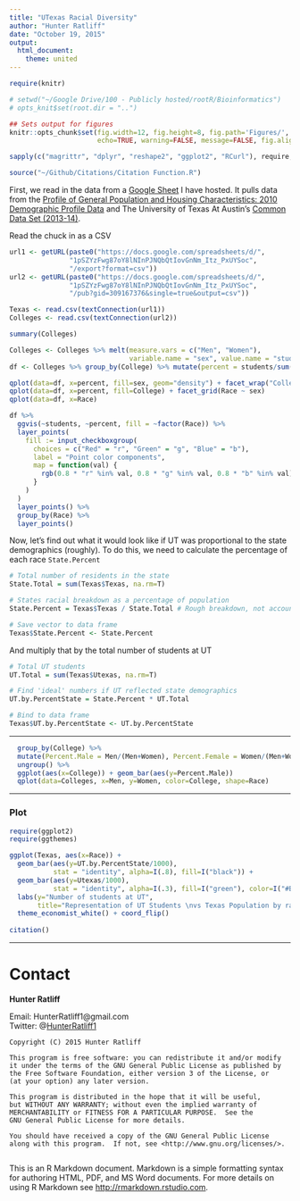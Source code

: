 ```yaml
---
title: "UTexas Racial Diversity"
author: "Hunter Ratliff"
date: "October 19, 2015"
output: 
  html_document:
    theme: united
---
```



```r
require(knitr)

# setwd("~/Google Drive/100 - Publicly hosted/rootR/Bioinformatics")
# opts_knit$set(root.dir = "..")

## Sets output for figures
knitr::opts_chunk$set(fig.width=12, fig.height=8, fig.path='Figures/',
                      echo=TRUE, warning=FALSE, message=FALSE, fig.align='center')
```

```r
sapply(c("magrittr", "dplyr", "reshape2", "ggplot2", "RCurl"), require, character.only=TRUE)  

source("~/Github/Citations/Citation Function.R")
```


First, we read in the data from a [Google Sheet](https://docs.google.com/spreadsheets/d/1pSZYzFwg87oY8lNInPJNQbQtIovGnNm_Itz_PxUYSoc/pub?gid=0&single=true&output=csv) I have hosted. It pulls data from the [Profile of General Population and Housing Characteristics: 2010 Demographic Profile Data](http://factfinder.census.gov/bkmk/table/1.0/en/DEC/10_DP/DPDP1/0400000US48) and 
The University of Texas At Austin's [Common Data Set (2013-14)](https://www.utexas.edu/sites/default/files/files/IMA_PUB_CDS_2013_AY.pdf).   

Read the chuck in as a CSV
```r
url1 <- getURL(paste0("https://docs.google.com/spreadsheets/d/",
               "1pSZYzFwg87oY8lNInPJNQbQtIovGnNm_Itz_PxUYSoc",
               "/export?format=csv"))
url2 <- getURL(paste0("https://docs.google.com/spreadsheets/d/",
               "1pSZYzFwg87oY8lNInPJNQbQtIovGnNm_Itz_PxUYSoc",
               "/pub?gid=309167376&single=true&output=csv"))

Texas <- read.csv(textConnection(url1))
Colleges <- read.csv(textConnection(url2))

summary(Colleges)
```

```r
Colleges <- Colleges %>% melt(measure.vars = c("Men", "Women"), 
                              variable.name = "sex", value.name = "students")
df <- Colleges %>% group_by(College) %>% mutate(percent = students/sum(students))
```

```r
qplot(data=df, x=percent, fill=sex, geom="density") + facet_wrap("College")
qplot(data=df, x=percent, fill=College) + facet_grid(Race ~ sex)
qplot(data=df, x=Race)

df %>% 
  ggvis(~students, ~percent, fill = ~factor(Race)) %>% 
  layer_points(
    fill := input_checkboxgroup(
      choices = c("Red" = "r", "Green" = "g", "Blue" = "b"),
      label = "Point color components",
      map = function(val) {
        rgb(0.8 * "r" %in% val, 0.8 * "g" %in% val, 0.8 * "b" %in% val)
      }
    )
  )
  layer_points() %>%
  group_by(Race) %>%
  layer_points()
```
Now, let's find out what it would look like if UT was proportional to the state demographics (roughly). To do this, we need to calculate the percentage of each race `State.Percent`

```r
# Total number of residents in the state
State.Total = sum(Texas$Texas, na.rm=T)

# States racial breakdown as a percentage of population
State.Percent = Texas$Texas / State.Total # Rough breakdown, not accounting for everyone

# Save vector to data frame
Texas$State.Percent <- State.Percent
```

And multiply that by the total number of students at UT

```r
# Total UT students
UT.Total = sum(Texas$Utexas, na.rm=T)

# Find 'ideal' numbers if UT reflected state demographics
UT.by.PercentState = State.Percent * UT.Total

# Bind to data frame
Texas$UT.by.PercentState <- UT.by.PercentState
```

***

```r

  group_by(College) %>%
  mutate(Percent.Male = Men/(Men+Women), Percent.Female = Women/(Men+Women)) %>%
  ungroup() %>%
  ggplot(aes(x=College)) + geom_bar(aes(y=Percent.Male))
  qplot(data=Colleges, x=Men, y=Women, color=College, shape=Race)
```



***
### Plot

```r
require(ggplot2)
require(ggthemes)

ggplot(Texas, aes(x=Race)) + 
  geom_bar(aes(y=UT.by.PercentState/1000), 
           stat = "identity", alpha=I(.8), fill=I("black")) + 
  geom_bar(aes(y=Utexas/1000), 
           stat = "identity", alpha=I(.3), fill=I("green"), color=I("#BF5700")) + 
  labs(y="Number of students at UT", 
       title="Representation of UT Students \nvs Texas Population by race") +
  theme_economist_white() + coord_flip() 
  
citation()

```

***
# Contact

**Hunter Ratliff**

Email: HunterRatliff1@gmail.com   
Twitter: @[HunterRatliff1](https://twitter.com/HunterRatliff1)   

```
Copyright (C) 2015 Hunter Ratliff

This program is free software: you can redistribute it and/or modify
it under the terms of the GNU General Public License as published by
the Free Software Foundation, either version 3 of the License, or
(at your option) any later version.

This program is distributed in the hope that it will be useful,
but WITHOUT ANY WARRANTY; without even the implied warranty of
MERCHANTABILITY or FITNESS FOR A PARTICULAR PURPOSE.  See the
GNU General Public License for more details.

You should have received a copy of the GNU General Public License
along with this program.  If not, see <http://www.gnu.org/licenses/>.


```

This is an R Markdown document. Markdown is a simple formatting syntax for authoring HTML, PDF, and MS Word documents. For more details on using R Markdown see <http://rmarkdown.rstudio.com>.